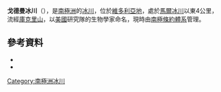 {{coord|77|42|S|162|51|E|source:GNIS|display=title}}

'''戈德曼冰川'''（{{lang-en|Goldman Glacier}}），是[[南極洲|南極洲]]的[[冰川|冰川]]，位於[[維多利亞地|維多利亞地]]，處於[[馬爾冰川|馬爾冰川]]以東4公里，流經[[庫克里山|庫克里山]]，以[[美國|美國]]研究隊的生物學家命名，現時由[[南極條約體系|南極條約體系]]管理。

==參考資料==
*{{cite gnis | type = antarid | id = 5801| name = Goldman Glacier | accessdate = 2012-04-29}}
*{{usgs-gazetteer|id=5801}}

{{DEFAULTSORT:Goldman Glacier}}
[[Category:南極洲冰川|Category:南極洲冰川]]


{{McMurdoDryValleys-geo-stub}}